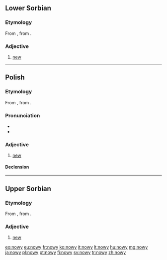 ==Lower Sorbian==

===Etymology===
From {{proto|Slavic|novъ|lang=dsb}}, from {{proto|Indo-European|néwos|lang=dsb}}.

===Adjective===
{{head|dsb|adjective}}

# [[new]]

----

==Polish==

===Etymology===
From {{proto|Slavic|novъ|lang=pl}}, from {{proto|Indo-European|néwos|lang=pl}}.

===Pronunciation===
* {{audio|Pl-nowy.ogg|audio}}
* {{IPA|[ˈnɔvɨ]|lang=pl}}

===Adjective===
{{pl-adj|m|nowszy}}

# [[new]]

====Declension====
{{pl-decl-adj-y|now|nowi}}

----

==Upper Sorbian==

===Etymology===
From {{proto|Slavic|novъ|lang=hsb}}, from {{proto|Indo-European|néwos|lang=hsb}}.

===Adjective===
{{head|hsb|adjective}}

# [[new]]

[[eo:nowy]]
[[eu:nowy]]
[[fr:nowy]]
[[ko:nowy]]
[[it:nowy]]
[[lt:nowy]]
[[hu:nowy]]
[[mg:nowy]]
[[ja:nowy]]
[[pl:nowy]]
[[pt:nowy]]
[[fi:nowy]]
[[sv:nowy]]
[[tr:nowy]]
[[zh:nowy]]